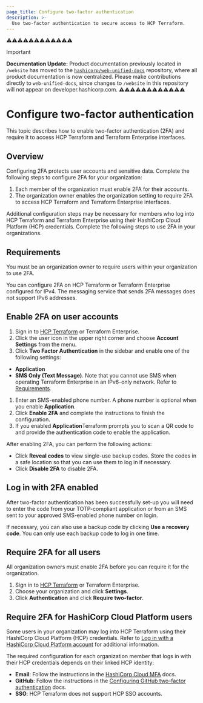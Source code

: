 ```yaml
---
page_title: Configure two-factor authentication
description: >-
  Use two-factor authentication to secure access to HCP Terraform.
---
```


⚠️⚠️⚠️⚠️⚠️⚠️⚠️⚠️⚠️⚠️⚠️⚠️
> [!IMPORTANT]  
> **Documentation Update:** Product documentation previously located in `/website` has moved to the [`hashicorp/web-unified-docs`](https://github.com/hashicorp/web-unified-docs) repository, where all product documentation is now centralized. Please make contributions directly to `web-unified-docs`, since changes to `/website` in this repository will not appear on developer.hashicorp.com.
⚠️⚠️⚠️⚠️⚠️⚠️⚠️⚠️⚠️⚠️⚠️⚠️

# Configure two-factor authentication

This topic describes how to enable two-factor authentication (2FA) and require it to access HCP Terraform and Terraform Enterprise interfaces. 

## Overview 

Configuring 2FA protects user accounts and sensitive data. Complete the following steps to configure 2FA for your organization:

1. Each member of the organization must enable 2FA for their accounts.
1. The organization owner enables the organization setting to require 2FA to access HCP Terraform and Terraform Enterprise interfaces.

Additional configuration steps may be necessary for members who log into HCP Terraform and Terraform Enterprise using their HashiCorp Cloud Platform (HCP) credentials. Complete the following steps to use 2FA in your organizations. 

## Requirements

You must be an organization owner to require users within your organization to use 2FA.

You can configure 2FA on HCP Terraform or Terraform Enterprise configured for IPv4. The messaging service that sends 2FA messages does not support IPv6 addresses. 

[permissions-citation]: #intentionally-unused---keep-for-maintainers

## Enable 2FA on user accounts

1. Sign in to [HCP Terraform](https://app.terraform.io/) or Terraform Enterprise.
1. Click the user icon in the upper right corner and choose **Account Settings** from the menu.
1. Click **Two Factor Authentication** in the sidebar and enable one of the following settings:
  - **Application**  
  - **SMS Only (Text Message)**. Note that you cannot use SMS when operating Terraform Enterprise in an IPv6-only network. Refer to [Requirements](#requirements). 
1. Enter an SMS-enabled phone number. A phone number is optional when you enable **Application**.
1. Click **Enable 2FA** and complete the instructions to finish the configuration. 
1. If you enabled **Application**Terraform prompts you to scan a QR code to and provide the authentication code to enable the application.

After enabling 2FA, you can perform the following actions:

- Click **Reveal codes** to view single-use backup codes. Store the codes in a safe location so that you can use them to log in if necessary. 
- Click **Disable 2FA** to disable 2FA.

## Log in with 2FA enabled

After two-factor authentication has been successfully set-up you will need to enter the code from your TOTP-compliant application or from an SMS sent to your approved SMS-enabled phone number on login.

If necessary, you can also use a backup code by clicking **Use a recovery code**. You can only use each backup code to log in one time.

## Require 2FA for all users

All organization owners must enable 2FA before you can require it for the organization.

1. Sign in to [HCP Terraform](https://app.terraform.io/) or Terraform Enterprise. 
1. Choose your organization and click **Settings**.
1. Click **Authentication** and click **Require two-factor**. 

## Require 2FA for HashiCorp Cloud Platform users 

Some users in your organization may log into HCP Terraform using their HashiCorp Cloud Platform (HCP) credentials. Refer to [Log in with a HashiCorp Cloud Platform account](/terraform/cloud-docs/users-teams-organizations/users#log-in-with-a-hashicorp-cloud-platform-account) for additional information.

The required configuration for each organization member that logs in with their HCP credentials depends on their linked HCP identity:

- **Email**: Follow the instructions in the [HashiCorp Cloud MFA](/hcp/docs/hcp/admin/iam/mfa) docs.
- **GitHub**: Follow the instructions in the [Configuring GitHub two-factor authentication](https://docs.github.com/en/authentication/securing-your-account-with-two-factor-authentication-2fa/configuring-two-factor-authentication) docs.
- **SSO**: HCP Terraform does not support HCP SSO accounts.    